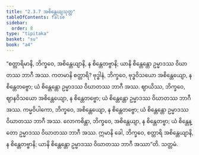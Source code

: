 ```yaml
---
title: "2.3.7 အစိန္တေယျသုတ္တ"
tableOfContents: false
sidebar:
  order: 8
type: "tipitaka"
basket: "su"
book: "a4"
---
```



<DynamicBreadcrumb />

<Division number="77" book="a4">

<Paragraph number="548" book="a4">
“စတ္တာရိမာနိ, ဘိက္ခဝေ, အစိန္တေယျာနိ, န စိန္တေတဗ္ဗာနိ; ယာနိ စိန္တေန္တော ဥမ္မာဒဿ ဝိဃာတဿ ဘာဂီ အဿ. ကတမာနိ စတ္တာရိ? ဗုဒ္ဓါနံ, ဘိက္ခဝေ, ဗုဒ္ဓဝိသယော အစိန္တေယျော, န စိန္တေတဗ္ဗော; ယံ စိန္တေန္တော ဥမ္မာဒဿ ဝိဃာတဿ ဘာဂီ အဿ. ဈာယိဿ, ဘိက္ခဝေ, ဈာနဝိသယော အစိန္တေယျော, န စိန္တေတဗ္ဗော; ယံ စိန္တေန္တော ဥမ္မာဒဿ ဝိဃာတဿ ဘာဂီ အဿ. ကမ္မဝိပါကော, ဘိက္ခဝေ, အစိန္တေယျော, န စိန္တေတဗ္ဗော; ယံ စိန္တေန္တော ဥမ္မာဒဿ ဝိဃာတဿ ဘာဂီ အဿ. လောကစိန္တာ, ဘိက္ခဝေ, အစိန္တေယျာ, န စိန္တေတဗ္ဗာ; ယံ စိန္တေန္တော ဥမ္မာဒဿ ဝိဃာတဿ ဘာဂီ အဿ. ဣမာနိ ခေါ, ဘိက္ခဝေ, စတ္တာရိ အစိန္တေယျာနိ, န စိန္တေတဗ္ဗာနိ; ယာနိ စိန္တေန္တော ဥမ္မာဒဿ ဝိဃာတဿ ဘာဂီ အဿာ”တိ.

</Paragraph>
</Division>

<Paragraph number="549" type="center" book="a4">
သတ္တမံ.
</Paragraph>
